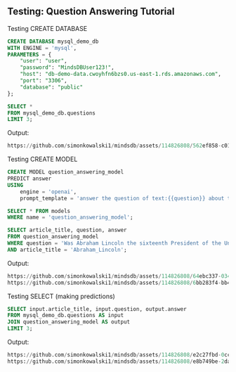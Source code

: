 ## Testing: Question Answering Tutorial

Testing CREATE DATABASE
```sql
CREATE DATABASE mysql_demo_db
WITH ENGINE = 'mysql',
PARAMETERS = {
    "user": "user",
    "password": "MindsDBUser123!",
    "host": "db-demo-data.cwoyhfn6bzs0.us-east-1.rds.amazonaws.com",
    "port": "3306",
    "database": "public"
};

SELECT *
FROM mysql_demo_db.questions
LIMIT 3;

```
Output:
```sql
https://github.com/simonkowalski1/mindsdb/assets/114826808/562ef858-c010-49bd-9fa0-4342bd66a9bc
```

Testing CREATE MODEL
```sql
CREATE MODEL question_answering_model
PREDICT answer
USING
    engine = 'openai',
    prompt_template = 'answer the question of text:{{question}} about text:{{article_title}}';

SELECT * FROM models
WHERE name = 'question_answering_model';

SELECT article_title, question, answer
FROM question_answering_model
WHERE question = 'Was Abraham Lincoln the sixteenth President of the United States?'
AND article_title = 'Abraham_Lincoln';

```
Output:
```sql
https://github.com/simonkowalski1/mindsdb/assets/114826808/64ebc337-0349-4ab5-a403-399785602c8e
https://github.com/simonkowalski1/mindsdb/assets/114826808/6bb283f4-bb43-4adc-9aac-5cfa3b42ff94
```

Testing SELECT (making predictions)
```sql
SELECT input.article_title, input.question, output.answer
FROM mysql_demo_db.questions AS input
JOIN question_answering_model AS output
LIMIT 3;
```
Output:
```sql
https://github.com/simonkowalski1/mindsdb/assets/114826808/e2c27fbd-0cc7-4a61-9e19-895d18976ca5
https://github.com/simonkowalski1/mindsdb/assets/114826808/e8b749be-2daf-45f8-a1c2-59595970281b
```
